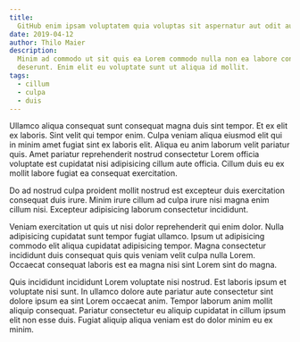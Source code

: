 ```yaml
---
title:
  GitHub enim ipsam voluptatem quia voluptas sit aspernatur aut odit aut fugit
date: 2019-04-12
author: Thilo Maier
description:
  Minim ad commodo ut sit quis ea Lorem commodo nulla non ea labore consequat
  deserunt. Enim elit eu voluptate sunt ut aliqua id mollit.
tags:
  - cillum
  - culpa
  - duis
---
```


Ullamco aliqua consequat sunt consequat magna duis sint tempor. Et ex elit ex
laboris. Sint velit qui tempor enim. Culpa veniam aliqua eiusmod elit qui in
minim amet fugiat sint ex laboris elit. Aliqua eu anim laborum velit pariatur
quis. Amet pariatur reprehenderit nostrud consectetur Lorem officia voluptate
est cupidatat nisi adipisicing cillum aute officia. Cillum duis eu ex mollit
labore fugiat ea consequat exercitation.

Do ad nostrud culpa proident mollit nostrud est excepteur duis exercitation
consequat duis irure. Minim irure cillum ad culpa irure nisi magna enim cillum
nisi. Excepteur adipisicing laborum consectetur incididunt.

Veniam exercitation ut quis ut nisi dolor reprehenderit qui enim dolor. Nulla
adipisicing cupidatat sunt tempor fugiat ullamco. Ipsum ut adipisicing commodo
elit aliqua cupidatat adipisicing tempor. Magna consectetur incididunt duis
consequat quis quis veniam velit culpa nulla Lorem. Occaecat consequat laboris
est ea magna nisi sint Lorem sint do magna.

Quis incididunt incididunt Lorem voluptate nisi nostrud. Est laboris ipsum et
voluptate nisi sunt. In ullamco dolore aute pariatur aute consectetur sint
dolore ipsum ea sint Lorem occaecat anim. Tempor laborum anim mollit aliquip
consequat. Pariatur consectetur eu aliquip cupidatat in cillum ipsum elit non
esse duis. Fugiat aliquip aliqua veniam est do dolor minim eu ex minim.
